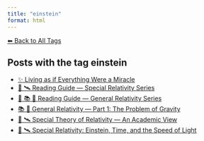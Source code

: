```yaml
---
title: "einstein"
format: html
---
```


[⬅ Back to All Tags](../tags.qmd)

## Posts with the tag **einstein**

- [✨ Living as if Everything Were a Miracle](/posts/personal/einstein.html)
- [🧭 🛰️ Reading Guide — Special Relativity Series](/posts/physics/guide-special-relativity.html)
- [🧭 📚 🌠 Reading Guide — General Relativity Series](/posts/physics/guide-general-relativity.html)
- [📚 🌠 General Relativity — Part 1: The Problem of Gravity](/posts/physics/general-relativity-part1.html)
- [📘 🛰️ Special Theory of Relativity — An Academic View](/posts/physics/special-relativity-academics.html)
- [📘 🛰️ Special Relativity: Einstein, Time, and the Speed of Light](/posts/physics/special-relativity.html)
